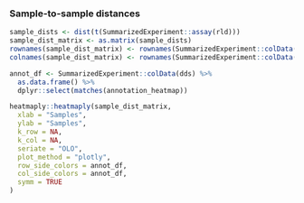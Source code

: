 ### Sample-to-sample distances

```r

sample_dists <- dist(t(SummarizedExperiment::assay(rld)))
sample_dist_matrix <- as.matrix(sample_dists)
rownames(sample_dist_matrix) <- rownames(SummarizedExperiment::colData(rld))
colnames(sample_dist_matrix) <- rownames(SummarizedExperiment::colData(rld))

annot_df <- SummarizedExperiment::colData(dds) %>%
  as.data.frame() %>%
  dplyr::select(matches(annotation_heatmap))

heatmaply::heatmaply(sample_dist_matrix,
  xlab = "Samples",
  ylab = "Samples",
  k_row = NA,
  k_col = NA,
  seriate = "OLO",
  plot_method = "plotly",
  row_side_colors = annot_df,
  col_side_colors = annot_df,
  symm = TRUE
)
```
